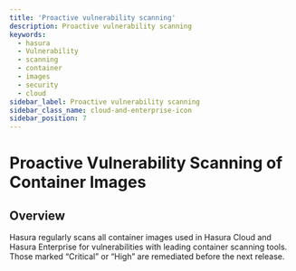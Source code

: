 ```yaml
---
title: 'Proactive vulnerability scanning'
description: Proactive vulnerability scanning
keywords:
  - hasura
  - Vulnerability
  - scanning
  - container
  - images
  - security
  - cloud
sidebar_label: Proactive vulnerability scanning
sidebar_class_name: cloud-and-enterprise-icon
sidebar_position: 7
---
```



# Proactive Vulnerability Scanning of Container Images

<ProductBadge free pro ee self />

## Overview

Hasura regularly scans all container images used in Hasura Cloud and Hasura Enterprise for vulnerabilities with leading
container scanning tools. Those marked “Critical” or “High” are remediated before the next release.
